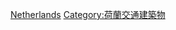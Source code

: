 {{Commons cat|Bridges in the Netherlands}}
[[Category:欧洲各国桥梁|Netherlands]]
[[Category:荷蘭交通建築物|Category:荷蘭交通建築物]]